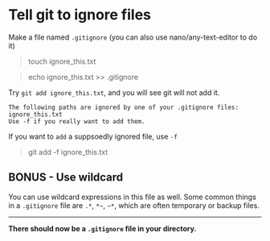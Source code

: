 # Tell git to ignore files
Make a file named `.gitignore` (you can also use nano/any-text-editor to do it)

> touch ignore_this.txt

> echo ignore_this.txt >> .gitignore

Try `git add ignore_this.txt`, and you will see git will not add it. 
```
The following paths are ignored by one of your .gitignore files:
ignore_this.txt
Use -f if you really want to add them.
```

If you want to `add` a suppsoedly ignored file, use `-f`

> git add -f ignore_this.txt

## BONUS - Use wildcard
You can use wildcard expressions in this file as well. Some common things in a `.gitignore` file are `.*`, `*~`, `~*`, which are often temporary or backup files.

***
**There should now be a `.gitignore` file in your directory.**